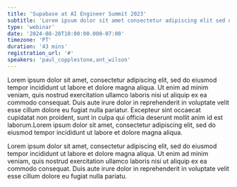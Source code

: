 ```yaml
---
title: 'Supabase at AI Engineer Summit 2023'
subtitle: 'Lorem ipsum dolor sit amet consectetur adipiscing elit sed do eiusmod tempor incididunt ut labore.'
type: 'webinar'
date: '2024-08-20T10:00:00.000-07:00'
timezone: 'PT'
duration: '43 mins'
registration_url: '#'
speakers: 'paul_copplestone,ant_wilson'
---
```


Lorem ipsum dolor sit amet, consectetur adipiscing elit, sed do eiusmod tempor incididunt ut labore et dolore magna aliqua. Ut enim ad minim veniam, quis nostrud exercitation ullamco laboris nisi ut aliquip ex ea commodo consequat. Duis aute irure dolor in reprehenderit in voluptate velit esse cillum dolore eu fugiat nulla pariatur. Excepteur sint occaecat cupidatat non proident, sunt in culpa qui officia deserunt mollit anim id est laborum.Lorem ipsum dolor sit amet, consectetur adipiscing elit, sed do eiusmod tempor incididunt ut labore et dolore magna aliqua.

Lorem ipsum dolor sit amet, consectetur adipiscing elit, sed do eiusmod tempor incididunt ut labore et dolore magna aliqua. Ut enim ad minim veniam, quis nostrud exercitation ullamco laboris nisi ut aliquip ex ea commodo consequat. Duis aute irure dolor in reprehenderit in voluptate velit esse cillum dolore eu fugiat nulla pariatu.
